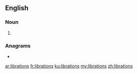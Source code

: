 ==English==

===Noun===
{{head|en|noun plural form}}

# {{plural of|libration|lang=en}}

===Anagrams===
* {{l|en|Bristolian}}

[[ar:librations]]
[[fr:librations]]
[[ku:librations]]
[[my:librations]]
[[zh:librations]]